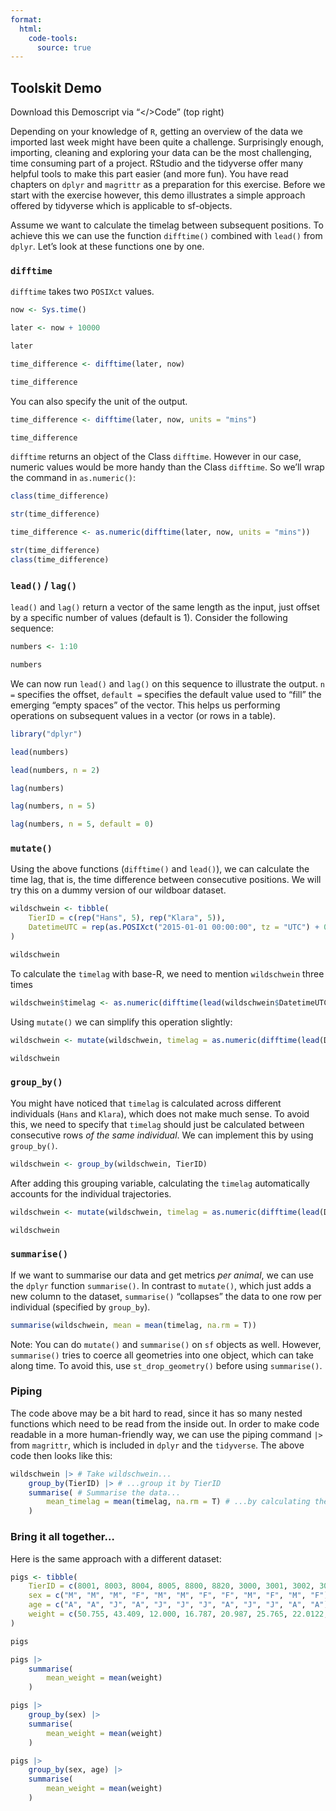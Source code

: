 ```yaml
---
format:
  html:
    code-tools:
      source: true
---
```


## Toolskit Demo

Download this Demoscript via "\</\>Code" (top right)

Depending on your knowledge of `R`, getting an overview of the data we imported last week might have been quite a challenge. Surprisingly enough, importing, cleaning and exploring your data can be the most challenging, time consuming part of a project. RStudio and the tidyverse offer many helpful tools to make this part easier (and more fun). You have read chapters on `dplyr` and `magrittr` as a preparation for this exercise. Before we start with the exercise however, this demo illustrates a simple approach offered by tidyverse which is applicable to sf-objects.

Assume we want to calculate the timelag between subsequent positions. To achieve this we can use the function `difftime()` combined with `lead()` from `dplyr`. Let's look at these functions one by one.

### `difftime`

`difftime` takes two `POSIXct` values.

```r
now <- Sys.time()

later <- now + 10000

later

time_difference <- difftime(later, now)

time_difference
```

You can also specify the unit of the output.

```r
time_difference <- difftime(later, now, units = "mins")

time_difference
```

`difftime` returns an object of the Class `difftime`. However in our case, numeric values would be more handy than the Class `difftime`. So we'll wrap the command in `as.numeric()`:
```r
class(time_difference)

str(time_difference)
```

```r
time_difference <- as.numeric(difftime(later, now, units = "mins"))

str(time_difference)
class(time_difference)
```

### `lead()` / `lag()`

`lead()` and `lag()` return a vector of the same length as the input, just offset by a specific number of values (default is 1). Consider the following sequence:

```r
numbers <- 1:10

numbers
```

We can now run `lead()` and `lag()` on this sequence to illustrate the output. `n =` specifies the offset, `default =` specifies the default value used to "fill" the emerging "empty spaces" of the vector. This helps us performing operations on subsequent values in a vector (or rows in a table).

```r
library("dplyr")

lead(numbers)

lead(numbers, n = 2)

lag(numbers)

lag(numbers, n = 5)

lag(numbers, n = 5, default = 0)
```

### `mutate()`

Using the above functions (`difftime()` and `lead()`), we can calculate the time lag, that is, the time difference between consecutive positions. We will try this on a dummy version of our wildboar dataset.

```r
wildschwein <- tibble(
    TierID = c(rep("Hans", 5), rep("Klara", 5)),
    DatetimeUTC = rep(as.POSIXct("2015-01-01 00:00:00", tz = "UTC") + 0:4 * 15 * 60, 2)
)

wildschwein
```


To calculate the `timelag` with base-R, we need to mention `wildschwein` three times 

```r
wildschwein$timelag <- as.numeric(difftime(lead(wildschwein$DatetimeUTC), wildschwein$DatetimeUTC))
```

Using `mutate()` we can simplify this operation slightly:

```r
wildschwein <- mutate(wildschwein, timelag = as.numeric(difftime(lead(DatetimeUTC), DatetimeUTC)))

wildschwein
```

### `group_by()`

You might have noticed that `timelag` is calculated across different individuals (`Hans` and `Klara`), which does not make much sense. 
To avoid this, we need to specify that `timelag` should just be calculated between consecutive rows *of the same individual*. We can implement this by using `group_by()`. 

```r
wildschwein <- group_by(wildschwein, TierID)
```

After adding this grouping variable, calculating the `timelag` automatically accounts for the individual trajectories.

```r
wildschwein <- mutate(wildschwein, timelag = as.numeric(difftime(lead(DatetimeUTC), DatetimeUTC)))

wildschwein
```

### `summarise()`

If we want to summarise our data and get metrics *per animal*, we can use the `dplyr` function `summarise()`. In contrast to `mutate()`, which just adds a new column to the dataset, `summarise()` "collapses" the data to one row per individual (specified by `group_by`).

```r
summarise(wildschwein, mean = mean(timelag, na.rm = T))
```

Note: You can do `mutate()` and `summarise()` on `sf` objects as well. However, `summarise()` tries to coerce all geometries into one object, which can take along time. To avoid this, use `st_drop_geometry()` before using `summarise()`. 

### Piping 

The code above may be a bit hard to read, since it has so many nested functions which need to be read from the inside out. In order to make code readable in a more human-friendly way, we can use the piping command `|>` from `magrittr`, which is included in `dplyr` and the `tidyverse`. The above code then looks like this:

```r
wildschwein |> # Take wildschwein...
    group_by(TierID) |> # ...group it by TierID
    summarise( # Summarise the data...
        mean_timelag = mean(timelag, na.rm = T) # ...by calculating the mean timelag
    )
```

### Bring it all together...

Here is the same approach with a different dataset:

```r
pigs <- tibble(
    TierID = c(8001, 8003, 8004, 8005, 8800, 8820, 3000, 3001, 3002, 3003, 8330, 7222),
    sex = c("M", "M", "M", "F", "M", "M", "F", "F", "M", "F", "M", "F"),
    age = c("A", "A", "J", "A", "J", "J", "J", "A", "J", "J", "A", "A"),
    weight = c(50.755, 43.409, 12.000, 16.787, 20.987, 25.765, 22.0122, 21.343, 12.532, 54.32, 11.027, 88.08)
)

pigs

pigs |>
    summarise(
        mean_weight = mean(weight)
    )

pigs |>
    group_by(sex) |>
    summarise(
        mean_weight = mean(weight)
    )

pigs |>
    group_by(sex, age) |>
    summarise(
        mean_weight = mean(weight)
    )
```